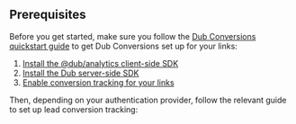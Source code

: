 ## Prerequisites

Before you get started, make sure you follow the [Dub Conversions quickstart guide](/conversions/quickstart) to get Dub Conversions set up for your links:

1. [Install the @dub/analytics client-side SDK](/conversions/quickstart#step-1-install-the-dub-analytics-client-side-sdk)
2. [Install the Dub server-side SDK](/conversions/quickstart#step-2-install-the-dub-server-side-sdk)
3. [Enable conversion tracking for your links](/conversions/quickstart#step-4-enable-conversion-tracking-for-your-links)

Then, depending on your authentication provider, follow the relevant guide to set up lead conversion tracking:

<CardGroup cols={2}>
  <Card
    title="NextAuth.js"
    icon="shield-halved"
    iconType="solid"
    href="/conversions/leads/next-auth"
    horizontal
  />
  <Card
    title="Clerk"
    icon="shield-halved"
    iconType="solid"
    href="/conversions/leads/clerk"
    horizontal
  />
  <Card
    title="Supabase Auth"
    icon="shield-halved"
    iconType="solid"
    href="/conversions/leads/supabase-auth"
    horizontal
  />
  <Card
    title="Auth0"
    icon="shield-halved"
    iconType="solid"
    href="/conversions/leads/auth0"
    horizontal
  />
</CardGroup>
